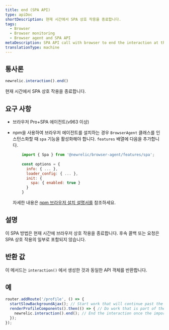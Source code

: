 ```yaml
---
title: end (SPA API)
type: apiDoc
shortDescription: 현재 시간에서 SPA 상호 작용을 종료합니다.
tags:
  - Browser
  - Browser monitoring
  - Browser agent and SPA API
metaDescription: SPA API call with browser to end the interaction at the current time.
translationType: machine
---
```


## 통사론

```js
newrelic.interaction().end()
```

현재 시간에서 SPA 상호 작용을 종료합니다.

## 요구 사항

* 브라우저 Pro+SPA 에이전트(v963 이상)

* npm을 사용하여 브라우저 에이전트를 설치하는 경우 `BrowserAgent` 클래스를 인스턴스화할 때 `spa` 기능을 활성화해야 합니다. `features` 배열에 다음을 추가합니다.

  ```js
      import { Spa } from '@newrelic/browser-agent/features/spa';
      
      const options = {
        info: { ... },
        loader_config: { ... },
        init: {
          spa: { enabled: true }
        }
      }
  ```

  자세한 내용은 [npm 브라우저 설치 설명서를](https://www.npmjs.com/package/@newrelic/browser-agent#new-relic-browser-agent) 참조하세요.

## 설명

이 SPA 방법은 현재 시간에 브라우저 상호 작용을 종료합니다. 후속 콜백 또는 요청은 SPA 상호 작용의 일부로 포함되지 않습니다.

## 반환 값

이 메서드는 `interaction()` 에서 생성한 것과 동일한 API 객체를 반환합니다.

## 예

```js
router.addRoute('/profile', () => {
  startSlowBackgroundAjax(); // Start work that will continue past the end of the interaction
  renderProfileComponents().then(() => { // Do work that is part of the interaction
    newrelic.interaction().end(); // End the interaction once the important components an the page have finished rendering
  });
});
```